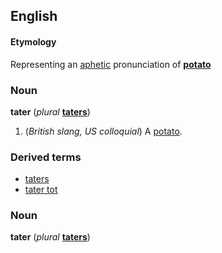 ==English==
====Etymology====
Representing an [[aphetic]] pronunciation of '''[[potato]]'''

===Noun===
'''tater''' (''plural'' '''[[taters]]''')

#(''British slang, US colloquial'') A [[potato]].

===Derived terms===
*[[taters]]<!--adjective-->
*[[tater tot]]

===Noun===
'''tater''' (''plural'' '''[[taters]]''')

<!--something to do with (American) football?-->